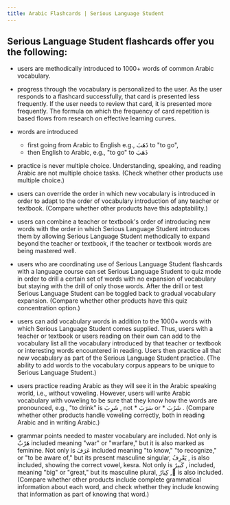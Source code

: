 ```yaml
---
title: Arabic Flashcards | Serious Language Student
---
```


## Serious Language Student flashcards offer you the following:

- users are methodically introduced to 1000+ words of common Arabic
vocabulary.


- progress through the vocabulary is personalized to the user. As
the user responds to a flashcard successfully, that card is
presented less frequently. If the user needs to review that card,
it is presented more frequently. The formula on which the
frequency of card repetition is based flows from research on
effective learning curves.

- words are introduced
    - first going from Arabic to English e.g., ذَهَبَ to "to go",
    - then English to Arabic, e.g., "to go" to ذَهَبَ 

- practice is never multiple choice. Understanding, speaking, and
reading Arabic are not multiple choice tasks. (Check whether other
products use multiple choice.)

- users can override the order in which new vocabulary is introduced
in order to adapt to the order of vocabulary introduction of any
teacher or textbook. (Compare whether other products have this
adaptability.)

- users can combine a teacher or textbook's order of introducing new
words with the order in which Serious Language Student introduces
them by allowing Serious Language Student methodically to expand
beyond the teacher or textbook, if the teacher or textbook words
are being mastered well.

- users who are coordinating use of Serious Language Student
flashcards with a language course can set Serious Language Student
to quiz mode in order to drill a certain set of words with no
expansion of vocabulary but staying with the drill of only those
words. After the drill or test Serious Language Student can be
toggled back to gradual vocabulary expansion. (Compare whether
other products have this quiz concentration option.)

- users can add vocabulary words in addition to the 1000+ words with
which Serious Language Student comes supplied. Thus, users with a
teacher or textbook or users reading on their own can add to the
vocabulary list all the vocabulary introduced by that teacher or
textbook or interesting words encountered in reading. Users then
practice all that new vocabulary as part of the Serious Language
Student practice. (The ability to add words to the vocabulary
corpus appears to be unique to Serious Language Student.)

- users practice reading Arabic as they will see it in the Arabic
speaking world, i.e., without voweling. However, users will write
Arabic vocabulary with voweling to be sure that they know how the
words are pronounced, e.g., "to drink" 
is <span class="text-4xl">  شَرِبَ </span>, 
not<span class="text-4xl"> * سَرَبَ </span> 
or<span class="text-4xl">  *  شَرُبَ </span>.
(Compare whether other products handle voweling
correctly, both in reading Arabic and in writing Arabic.)

- grammar points needed to master vocabulary are included. Not only
is<span class="text-4xl">  هَرْبٌ </span> included 
meaning "war" or "warfare," but it is also
marked as feminine. Not only 
is<span class="text-4xl">  عَرَفَ </span>included meaning "to
know," "to recognize," or "to be aware of," 
but its present masculine 
singular,<span class="text-4xl">  يَعْرِفُ </span>, is also included, 
showing the correct vowel, kesra. 
Not only is<span class="text-4xl"> كَبيرٌ </span>, 
included, meaning "big" or "great," but its masculine
 plural,<span class="text-4xl"> كِبارٌ  </span>, ِis also included.
(Compare whether other products include complete grammatical
information about each word, and check whether they include
knowing that information as part of knowing that word.)
